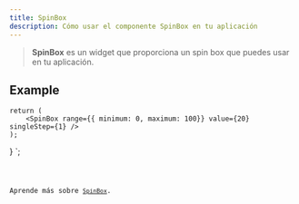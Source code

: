 ```yaml
---
title: SpinBox
description: Cómo usar el componente SpinBox en tu aplicación
---
```



> **SpinBox** es un widget que proporciona un spin box que puedes usar en tu aplicación.

## Example


    return (
        <SpinBox range={{ minimum: 0, maximum: 100}} value={20} singleStep={1} />
    );
}
`;

<Code code={spinBoxExample} title='example_spinBox.tsx' lang='tsx' />

Aprende más sobre [`SpinBox`](https://vixen-js.github.io/docs/build-application-vanilla/Basic-Widgets/QSpinBox).
